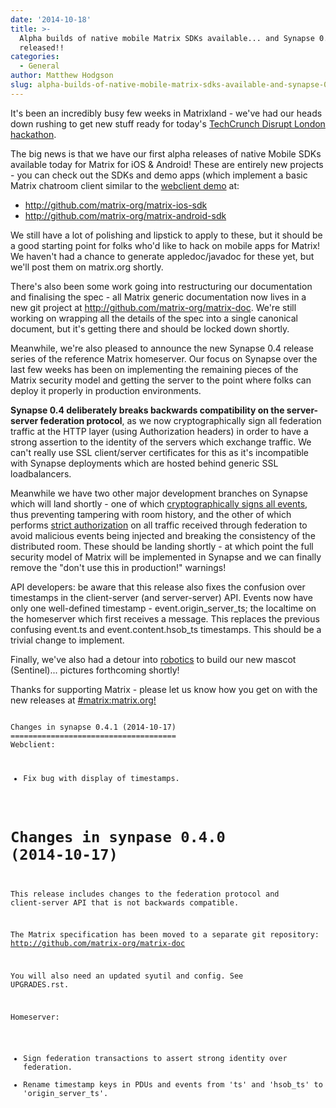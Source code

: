 ```yaml
---
date: '2014-10-18'
title: >-
  Alpha builds of native mobile Matrix SDKs available... and Synapse 0.4.1
  released!!
categories:
  - General
author: Matthew Hodgson
slug: alpha-builds-of-native-mobile-matrix-sdks-available-and-synapse-0-4-1-released
---
```


It's been an incredibly busy few weeks in Matrixland - we've had our heads down rushing to get new stuff ready for today's <a href="http://disrupteuhackathon.challengepost.com">TechCrunch Disrupt London hackathon</a>.

The big news is that we have our first alpha releases of native Mobile SDKs available today for Matrix for iOS &amp; Android! These are entirely new projects - you can check out the SDKs and demo apps (which implement a basic Matrix chatroom client similar to the <a href="http://matrix.org/alpha">webclient demo</a> at:
<ul>
	<li><a href="http://github.com/matrix-org/matrix-ios-sdk">http://github.com/matrix-org/matrix-ios-sdk</a></li>
	<li><a href="http://github.com/matrix-org/matrix-android-sdk">http://github.com/matrix-org/matrix-android-sdk</a></li>
</ul>
We still have a lot of polishing and lipstick to apply to these, but it should be a good starting point for folks who'd like to hack on mobile apps for Matrix! We haven't had a chance to generate appledoc/javadoc for these yet, but we'll post them on matrix.org shortly.

There's also been some work going into restructuring our documentation and finalising the spec - all Matrix generic documentation now lives in a new git project at <a href="http://github.com/matrix-org/matrix-doc">http://github.com/matrix-org/matrix-doc</a>. We're still working on wrapping all the details of the spec into a single canonical document, but it's getting there and should be locked down shortly.

Meanwhile, we're also pleased to announce the new Synapse 0.4 release series of the reference Matrix homeserver. Our focus on Synapse over the last few weeks has been on implementing the remaining pieces of the Matrix security model and getting the server to the point where folks can deploy it properly in production environments.

<b>Synapse 0.4 deliberately breaks backwards compatibility on the server-server federation protocol</b>, as we now cryptographically sign all federation traffic at the HTTP layer (using Authorization headers) in order to have a strong assertion to the identity of the servers which exchange traffic. We can't really use SSL client/server certificates for this as it's incompatible with Synapse deployments which are hosted behind generic SSL loadbalancers.

Meanwhile we have two other major development branches on Synapse which will land shortly - one of which <a href="https://github.com/matrix-org/synapse/tree/event_signing">cryptographically signs all events</a>, thus preventing tampering with room history, and the other of which performs <a href="https://github.com/matrix-org/synapse/tree/federation_authorization">strict authorization</a> on all traffic received through federation to avoid malicious events being injected and breaking the consistency of the distributed room. These should be landing shortly - at which point the full security model of Matrix will be implemented in Synapse and we can finally remove the "don't use this in production!" warnings!

API developers: be aware that this release also fixes the confusion over timestamps in the client-server (and server-server) API. Events now have only one well-defined timestamp - event.origin_server_ts; the localtime on the homeserver which first receives a message. This replaces the previous confusing event.ts and event.content.hsob_ts timestamps. This should be a trivial change to implement.

Finally, we've also had a detour into <a href="http://trossenrobotics.com/phantomx-ax-hexapod.aspx">robotics</a> to build our new mascot (Sentinel)... pictures forthcoming shortly!

Thanks for supporting Matrix - please let us know how you get on with the new releases at <a href="http://matrix.org/alpha">#matrix:matrix.org!</a>

<code>
Changes in synapse 0.4.1 (2014-10-17)
=====================================
Webclient:

 * Fix bug with display of timestamps.

Changes in synpase 0.4.0 (2014-10-17)
=====================================
This release includes changes to the federation protocol and client-server API
that is not backwards compatible.

The Matrix specification has been moved to a separate git repository:
http://github.com/matrix-org/matrix-doc

You will also need an updated syutil and config. See UPGRADES.rst.

Homeserver:

 * Sign federation transactions to assert strong identity over federation.
 * Rename timestamp keys in PDUs and events from 'ts' and 'hsob_ts' to 'origin_server_ts'.
 
</code>
